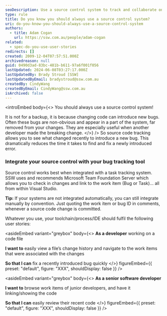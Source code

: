 ```yaml
---
seoDescription: Use a source control system to track and collaborate on code changes, reducing bug introduction and fixing time.
type: rule
title: Do you know you should always use a source control system?
uri: do-you-know-you-should-always-use-a-source-control-system
authors:
  - title: Adam Cogan
    url: https://ssw.com.au/people/adam-cogan
related:
  - spec-do-you-use-user-stories
redirects: []
created: 2009-12-04T07:57:51.000Z
archivedreason: null
guid: 0490d3ad-83bc-481b-b611-97a6f001f056
lastUpdated: 2024-06-08T03:27:17.000Z
lastUpdatedBy: Brady Stroud [SSW]
lastUpdatedByEmail: bradystroud@ssw.com.au
createdBy: CindyWang
createdByEmail: CindyWang@ssw.com.au
isArchived: false
---
```


<introEmbed
  body={<>
You should always use a source control system!

It is not for a backup, it is because changing code can introduce new bugs. Often these bugs are non-obvious and appear in a part of the system, far removed from your changes. They are especially useful when another developer made the breaking change.
  </>}
/>
So source code tracking allows you to see what changed recently to introduce a new bug. This dramatically reduces the time it takes to find and fix a newly introduced error.

### Integrate your source control with your bug tracking tool

Source control works best when integrated with a task tracking system. SSW uses and recommends Microsoft Team Foundation Server which allows you to check in changes and link to the work item (Bug or Task)... all from within Visual Studio.

**Tip:** If your systems are not integrated automatically, you can still integrate manually by convention. Just quoting the work item or bug ID in comments, whenever a source code change is committed.

Whatever you use, your toolchain/process/IDE should fulfil the following user stories:


<asideEmbed
  variant="greybox"
  body={<>
    **As a developer** working on a code file

**I want to** easily view a file’s change history and navigate to the work items that were associated with the changes

**So that I can** fix a recently introduced bug quickly
  </>}
  figureEmbed={{
    preset: "default",
    figure: "XXX",
    shouldDisplay: false
  }}
/>



<asideEmbed
  variant="greybox"
  body={<>
    **As a senior software developer**

**I want to** browse work items of junior developers, and have it linking/showing the code

**So that I can** easily review their recent code
  </>}
  figureEmbed={{
    preset: "default",
    figure: "XXX",
    shouldDisplay: false
  }}
/>

